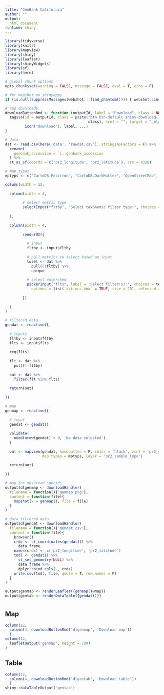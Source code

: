 ```yaml
---
title: "GenBank California"
author: ""
output: 
  html_document
runtime: shiny
---
```


```r
library(tidyverse)
library(knitr)
library(mapview)
library(shiny)
library(leaflet)
library(shinyWidgets)
library(sf)
library(here)

# global chunk options
opts_chunk$set(warning = FALSE, message = FALSE, eval = T, echo = F)

# for mapshot on shinyapps
if (is.null(suppressMessages(webshot:::find_phantom()))) { webshot::install_phantomjs() }

# rmd downloads
downloadButtonRmd <- function (outputId, label = "Download", class = NULL, ...)  {
  tags$a(id = outputId, class = paste("btn btn-default shiny-download-link", 
                                      class), href = "", target = "_blank", download = NA, 
         icon("download"), label, ...)
}

# data
dat <- read.csv(here('data', 'rawdat.csv'), stringsAsFactors = F) %>% 
  rename(
    genbank_accession = `ï..genbank_accession`
  ) %>% 
  st_as_sf(coords = c('pr2_longitude', 'pr2_latitude'), crs = 4326)

# map types
mptyps <- c("CartoDB.Positron", "CartoDB.DarkMatter", "OpenStreetMap", "Esri.WorldImagery", "OpenTopoMap")

```

```r

column(width = 12,
       
  column(width = 4,
        
        # select metric type
        selectInput("fltby", "Select taxonomic filter type:", choices = c('kingdom', 'supergroup', 'division', 'class', 'order', 'family', 'genus', 'species', 'gene', 'gb_collection_date', 'gb_collected_by', 'pr2_sample_type'), selected = 'supergroup')
  
  ),
  
  column(width = 4, 
        
        renderUI({
          
          # input
          fltby <- input$fltby
          
          # pull metrics to select based on input
          tosel <- dat %>%
            pull(!!fltby) %>% 
            unique
        
          # select watershed
          pickerInput("flts", label = 'Select filter(s):', choices = tosel,
            options = list(`actions-box` = TRUE, size = 20), selected = tosel, multiple = TRUE)
          
        })
        
  ) 
)
```

```r
# filtered data 
gendat <- reactive({
  
  # inputs
  fltby <- input$fltby
  flts <- input$flts
  
  req(flts)
  
  flt <- dat %>% 
    pull(!!fltby) 
    
  out <- dat %>% 
    filter(flt %in% flts)
  
  return(out)
  
})

# map
genmap <- reactive({
  
  # input
  gendat <- gendat()
  
  validate(
    need(nrow(gendat) > 0, 'No data selected')
  )
  
  out <- mapview(gendat, homebutton = F, color = 'black', zcol = 'pr2_sample_type', alpha = 0.9, 
                 map.types = mptyps, layer = 'pr2_sample_type')
  
  return(out)
  
})
```

```r
# map for observed species
output$dlgenmap <- downloadHandler(
  filename = function(){'genmap.png'},
  content = function(file){
    mapshot(x = genmap(), file = file)
  }
)

# data filtered data
output$dlgendat <- downloadHandler(
  filename = function(){'gendat.csv'},
  content = function(file){
    browser()
    crds <- st_coordinates(gendat()) %>% 
      data.frame
    names(crds) <- c('pr2_longitude', 'pr2_latitude')
    todl <- gendat() %>% 
      st_set_geometry(NULL) %>% 
      data.frame %>% 
      dplyr::bind_cols(., crds)
    write.csv(todl, file, quote = T, row.names = F)
  }
)
```

```r
output$genmap <- renderLeaflet({genmap()@map})
output$gentab <- renderDataTable({gendat()})
```

# {.tabset}

## Map

```r
column(12, 
  column(4, downloadButtonRmd('dlgenmap', 'Download map'))
  )
column(12, 
  leafletOutput('genmap', height = 700)
)

```

## Table

```r
column(12, 
  column(4, downloadButtonRmd('dlgentab', 'Download table'))
  )
shiny::dataTableOutput('gentab')
```

